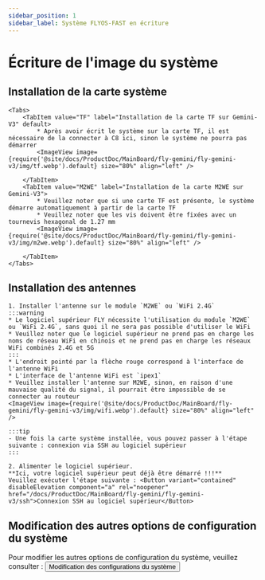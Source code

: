 ```yaml
---
sidebar_position: 1
sidebar_label: Système FLYOS-FAST en écriture
---
```








# Écriture de l'image du système

<FASTFASLH name="H5" />

            
## Installation de la carte système

    <Tabs>
        <TabItem value="TF" label="Installation de la carte TF sur Gemini-V3" default>
            * Après avoir écrit le système sur la carte TF, il est nécessaire de la connecter à C8 ici, sinon le système ne pourra pas démarrer
            <ImageView image={require('@site/docs/ProductDoc/MainBoard/fly-gemini/fly-gemini-v3/img/tf.webp').default} size="80%" align="left" />  

        </TabItem>
        <TabItem value="M2WE" label="Installation de la carte M2WE sur Gemini-V3">
            * Veuillez noter que si une carte TF est présente, le système démarre automatiquement à partir de la carte TF
            * Veuillez noter que les vis doivent être fixées avec un tournevis hexagonal de 1.27 mm
            <ImageView image={require('@site/docs/ProductDoc/MainBoard/fly-gemini/fly-gemini-v3/img/m2we.webp').default} size="80%" align="left" />  

        </TabItem>
    </Tabs>

## Installation des antennes

    1. Installer l'antenne sur le module `M2WE` ou `WiFi 2.4G`
    :::warning
    * Le logiciel supérieur FLY nécessite l'utilisation du module `M2WE` ou `WiFi 2.4G`, sans quoi il ne sera pas possible d'utiliser le WiFi
    * Veuillez noter que le logiciel supérieur ne prend pas en charge les noms de réseau WiFi en chinois et ne prend pas en charge les réseaux WiFi combinés 2.4G et 5G
    :::
    * L'endroit pointé par la flèche rouge correspond à l'interface de l'antenne WiFi
    * L'interface de l'antenne WiFi est `ipex1`
    * Veuillez installer l'antenne sur M2WE, sinon, en raison d'une mauvaise qualité du signal, il pourrait être impossible de se connecter au routeur
    <ImageView image={require('@site/docs/ProductDoc/MainBoard/fly-gemini/fly-gemini-v3/img/wifi.webp').default} size="80%" align="left" /> 

    :::tip
    - Une fois la carte système installée, vous pouvez passer à l'étape suivante : connexion via SSH au logiciel supérieur
    :::

    2. Alimenter le logiciel supérieur.  
    **Ici, votre logiciel supérieur peut déjà être démarré !!!**  
    Veuillez exécuter l'étape suivante : <Button variant="contained" disableElevation component="a" rel="noopener" href="/docs/ProductDoc/MainBoard/fly-gemini/fly-gemini-v3/ssh">Connexion SSH au logiciel supérieur</Button>

## Modification des autres options de configuration du système

Pour modifier les autres options de configuration du système, veuillez consulter : <Button variant="contained" disableElevation component="a" rel="noopener" href="/docs/ProductDoc/MainBoard/fly-gemini/fly-gemini-v3/flyos/fast_config">Modification des configurations du système</Button>

